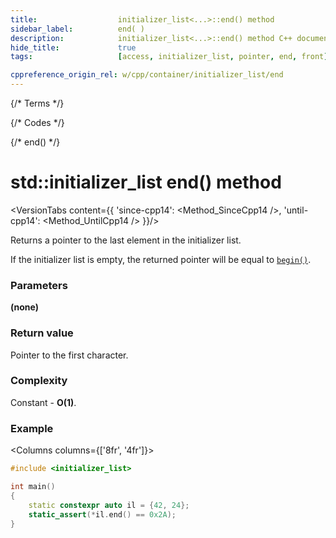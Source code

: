 ```yaml
---
title:					initializer_list<...>::end() method
sidebar_label:			end( )
description:			initializer_list<...>::end() method C++ documentation
hide_title:				true
tags:					[access, initializer_list, pointer, end, front]

cppreference_origin_rel: w/cpp/container/initializer_list/end
---
```



{/* Terms */}

{/* Codes */}

{/* end() */}

# std::initializer_list end() method

<VersionTabs content={{
	'since-cpp14': <Method_SinceCpp14 />,
	'until-cpp14': <Method_UntilCpp14 />
}}/>

Returns a <Tooltip title={Term_ContAlias_Pointer}>pointer</Tooltip> to the last element in the initializer list.

If the initializer list is empty, the returned pointer will be equal to [`begin()`](begin).

### Parameters

**(none)**

### Return value

Pointer to the first character.

### Complexity

Constant - **O(1)**.

### Example

<Columns columns={['8fr', '4fr']}>
<div>

```cpp title='Main.cpp' showLineNumbers
#include <initializer_list>

int main()
{
    static constexpr auto il = {42, 24};
    static_assert(*il.end() == 0x2A);
}
```

</div>
<div>

```plaintext title="Output"
```

</div>
</Columns>
